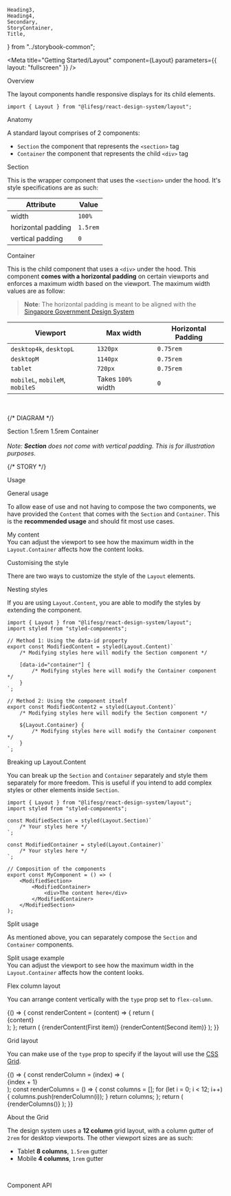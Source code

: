     Heading3,
    Heading4,
    Secondary,
    StoryContainer,
    Title,
} from "../storybook-common";

<Meta
    title="Getting Started/Layout"
    component={Layout}
    parameters={{ layout: "fullscreen" }}
/>

<Title>Layout</Title>

<Secondary>Overview</Secondary>

The layout components handle responsive displays for its child elements.

```tsx
import { Layout } from "@lifesg/react-design-system/layout";
```

<Heading3>Anatomy</Heading3>

A standard layout comprises of 2 components:

-   `Section` the component that represents the `<section>` tag
-   `Container` the component that represents the child `<div>` tag

<Heading4>Section</Heading4>

This is the wrapper component that uses the `<section>` under the hood.
It's style specifications are as such:

| Attribute          | Value    |
| ------------------ | -------- |
| width              | `100%`   |
| horizontal padding | `1.5rem` |
| vertical padding   | `0`      |

<Heading4>Container</Heading4>

This is the child component that uses a `<div>` under the hood.
This component **comes with a horizontal padding** on certain viewports and
enforces a maximum width based on the viewport. The maximum width values are
as follow:

> **Note**: The horizontal padding is meant to be aligned with the
> [Singapore Government Design System](https://designsystem.tech.gov.sg/)

| Viewport                        | Max width          | Horizontal Padding |
| ------------------------------- | ------------------ | ------------------ |
| `desktop4k`, `desktopL`         | `1320px`           | `0.75rem`          |
| `desktopM`                      | `1140px`           | `0.75rem`          |
| `tablet`                        | `720px`            | `0.75rem`          |
| `mobileL`, `mobileM`, `mobileS` | Takes `100%` width | `0`                |

<br />

{/* DIAGRAM */}

<div style={{ padding: "3rem 0" }}>
    <Layout.Section
        style={{
            padding: "2.5rem 1.5rem",
            background: "#F9B5B2",
            display: "flex",
            justifyContent: "center",
        }}
    >
        <Label>Section</Label>
        <PaddingLabel>1.5rem</PaddingLabel>
        <PaddingLabel direction="right">1.5rem</PaddingLabel>
        <Layout.Container
            style={{
                background: "#FDDDD7",
                display: "flex",
                justifyContent: "center",
            }}
        >
            <Label>Container</Label>
            <div
                style={{
                    width: "100%",
                    height: "50px",
                }}
            />
        </Layout.Container>
    </Layout.Section>
    <br />
    <Text.XSmall>
        <em>
            Note: <strong>Section</strong> does not come with vertical padding.
            This is for illustration purposes.
        </em>
    </Text.XSmall>
</div>

{/* STORY */}

<Secondary>Usage</Secondary>

<Heading3>General usage</Heading3>

To allow ease of use and not having to compose the two components, we have provided the `Content` that comes with the `Section` and `Container`. This is the **recommended usage** and should fit most use cases.

<Canvas>
    <Story name="General usage">
        <Layout.Content>
            <div
                style={{
                    width: "100%",
                    padding: "2rem 0",
                    border: "2px dotted #A4A4A4",
                }}
            >
                <Text.H1>My content</Text.H1>
                <br />
                <Text.Body>
                    You can adjust the viewport to see how the maximum width in
                    the
                    <code>Layout.Container</code> affects how the content looks.
                </Text.Body>
            </div>
        </Layout.Content>
    </Story>
</Canvas>

<Heading3>Customising the style</Heading3>

There are two ways to customize the style of the `Layout` elements.

<Heading4>Nesting styles</Heading4>

If you are using `Layout.Content`, you are able to modify the styles by extending the component.

```tsx
import { Layout } from "@lifesg/react-design-system/layout";
import styled from "styled-components";

// Method 1: Using the data-id property
export const ModifiedContent = styled(Layout.Content)`
    /* Modifying styles here will modify the Section component */

    [data-id="container"] {
        /* Modifying styles here will modify the Container component */
    }
`;

// Method 2: Using the component itself
export const ModifiedContent2 = styled(Layout.Content)`
    /* Modifying styles here will modify the Section component */

    ${Layout.Container} {
        /* Modifying styles here will modify the Container component */
    }
`;
```

<Heading4>Breaking up Layout.Content</Heading4>

You can break up the `Section` and `Container` separately and style them separately for more freedom. This is useful
if you intend to add complex styles or other elements inside `Section`.

```tsx
import { Layout } from "@lifesg/react-design-system/layout";
import styled from "styled-components";

const ModifiedSection = styled(Layout.Section)`
    /* Your styles here */
`;

const ModifiedContainer = styled(Layout.Container)`
    /* Your styles here */
`;

// Composition of the components
export const MyComponent = () => (
    <ModifiedSection>
        <ModifiedContainer>
            <div>The content here</div>
        </ModifiedContainer>
    </ModifiedSection>
);
```

<Heading3>Split usage</Heading3>

As mentioned above, you can separately compose the `Section` and `Container` components.

<Canvas>
    <Story name="Split usage">
        <Layout.Section>
            <Layout.Container>
                <div
                    style={{
                        width: "100%",
                        padding: "2rem 0",
                        border: "2px dotted #A4A4A4",
                    }}
                >
                    <Text.H1>Split usage example</Text.H1>
                    <br />
                    <Text.Body>
                        You can adjust the viewport to see how the maximum width
                        in the
                        <code>Layout.Container</code> affects how the content looks.
                    </Text.Body>
                </div>
            </Layout.Container>
        </Layout.Section>
    </Story>
</Canvas>

<Secondary>Flex column layout</Secondary>

You can arrange content vertically with the `type` prop set to `flex-column`.

<Canvas>
    <Story name="Flex column layout">
        {() => {
            const renderContent = (content) => {
                return (
                    <div
                        style={{
                            padding: "2rem",
                            border: "2px dotted #A4A4A4",
                        }}
                    >
                        {content}
                    </div>
                );
            };
            return (
                <Layout.Content type="flex-column">
                    {renderContent(<Text.Body>First item</Text.Body>)}
                    {renderContent(<Text.Body>Second item</Text.Body>)}
                </Layout.Content>
            );
        }}
    </Story>
</Canvas>

<Secondary>Grid layout</Secondary>

You can make use of the `type` prop to specify if the layout will use the [CSS Grid](https://css-tricks.com/snippets/css/complete-guide-grid/).

<Canvas>
    <Story name="Grid layout">
        {() => {
            const renderColumn = (index) => (
                <div
                    style={{
                        border: "2px dotted #F26664",
                        background: "#F9B5B2",
                        display: "flex",
                        justifyContent: "center",
                        alignItems: "center",
                        height: "300px",
                    }}
                    key={index}
                >
                    <Text.BodySmall weight="semibold">
                        {index + 1}
                    </Text.BodySmall>
                </div>
            );
            const renderColumns = () => {
                const columns = [];
                for (let i = 0; i < 12; i++) {
                    columns.push(renderColumn(i));
                }
                return columns;
            };
            return (
                <Layout.Content type="grid" style={{ background: "#FDDDD7" }}>
                    {renderColumns()}
                </Layout.Content>
            );
        }}
    </Story>
</Canvas>

<Heading3>About the Grid</Heading3>

The design system uses a **12 column** grid layout, with a column gutter of `2rem` for desktop viewports. The other viewport sizes are as such:

-   Tablet **8 columns**, `1.5rem` gutter
-   Mobile **4 columns**, `1rem` gutter

<br />

<Secondary>Component API</Secondary>

<PropsTable />
